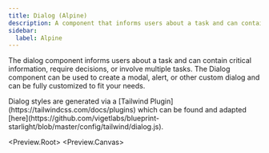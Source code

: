 ```yaml
---
title: Dialog (Alpine)
description: A component that informs users about a task and can contain critical information, require decisions, or involve multiple tasks.
sidebar:
  label: Alpine
---
```



The dialog component informs users about a task and can contain critical information, require decisions, or involve multiple tasks. The Dialog component can be used to create a modal, alert, or other custom dialog and can be fully customized to fit your needs.

<Aside>
  Dialog styles are generated via a [Tailwind
  Plugin](https://tailwindcss.com/docs/plugins) which can be found and adapted
  [here](https://github.com/vigetlabs/blueprint-starlight/blob/master/config/tailwind/dialog.js).
</Aside>

<Preview.Root>
  <Preview.Canvas>
    <Dialog />
  </Preview.Canvas>
  <Preview.Docs>
    <Tabs>
      <TabItem label="Astro" icon="astro">
        ```astro
        <Dialog />
        ```
      </TabItem>
      <TabItem label="Compiled" icon="seti:html">
        ```html
        <div
          data-component="Dialog"
          x-data="{
            open: false,

            // Close the dialog when the user clicks backdrop
            handleDialogClick(event) {
              (event.target === $refs.dialogRef) &amp;&amp; this.handleDialogClose()
            },

            // Delay close to allow for animation
            handleDialogClose() {
              $refs.dialogRef.dataset.dialogStatus = 'closing'
              this.open = false

              setTimeout(() => {
                delete $refs.dialogRef.dataset.dialogStatus
                $refs.dialogRef.close()
              }, 300);
            }
          }"
          x-init="() => {
            // Intercept default escape and add custom close behavior
            window.addEventListener('keydown', (event) => {
              if (open &amp;&amp; event.key === 'Escape') {
                event.preventDefault()
                handleDialogClose()
              }
            })
          }"
        >
          <!-- trigger -->
          <button
            type="button"
            data-component="Button"
            @click="$refs.dialogRef.showModal(), open = true"
            class="btn-contained"
          >
            Open Dialog
          </button>
          <!-- dialog -->
          <dialog
            x-ref="dialogRef"
            x-trap.noscroll="open"
            @click="handleDialogClick(event)"
            class="dialog"
          >
            <button
              type="button"
              title="Close"
              data-component="Button"
              @click="handleDialogClose()"
              class="[&amp;_svg]:size-12 btn-subtle btn-sm btn-icon absolute right-4 top-4 size-24 !min-h-0"
            >
              <svg
                xmlns="http://www.w3.org/2000/svg"
                fill="currentColor"
                viewBox="0 0 15 14"
              >
                <path
                  d="M14.57 1.41L13.16 0 7.57 5.59 1.98 0 .57 1.41 6.16 7 .57 12.59 1.98 14l5.59-5.59L13.16 14l1.41-1.41L8.98 7l5.59-5.59z"
                ></path>
              </svg>
              Close
            </button>
            <div class="flex items-center">
              No content has been provided for this dialog.
            </div>
          </dialog>
        </div>
        ```
      </TabItem>
    </Tabs>

  </Preview.Docs>
</Preview.Root>

## API Reference

This component is based on the `<dialog>` HTML element. The following are the props that can be passed to the component.

<PropTable
  rows={[
    {
      prop: 'hideClose',
      type: 'boolean',
      description: 'Whether or not the close button should be hidden.',
      default: 'false',
    },
    {
      prop: 'triggerProps',
      type: 'object',
      description: 'Props to be passed to the trigger element.',
      children: [
        {
          prop: 'variant',
          type: '"contained" | "outlined" | "subtle" | "text"',
          description:
            'The variant the button will take. Corresponds to the design system.',
          default: '"contained"',
        },
        {
          prop: 'size',
          type: '"sm" | "md" | "lg"',
          description:
            'The size of the button. Corresponds to the design system.',
          default: '"md"',
        },
        {
          prop: 'title',
          type: 'string',
          description:
            'The title of the button. Used for screen readers and assistive tooltips',
        },
        {
          prop: 'icon',
          type: 'boolean',
          description:
            'Whether the button should be an icon only button or not. If `true`, the button will omit the text, become a 1:1 aspect ratio, and only display the icon.',
          default: 'false',
        },
        {
          prop: 'href',
          type: 'string',
          description:
            'The URL to link to. Passing in a value will cause the element to render as an anchor.',
        },
        {
          prop: 'disabled',
          type: 'boolean',
          description: 'Whether the button is disabled or not.',
          default: 'false',
        },
      ],
    },
  ]}
/>

## Accessibility

The `<Dialog>` component leverages the `<dialog>` element which is natively accessible. The following are some additional accessibility features that are built into the component:

- Clicking off from the dialog will close it. This is done by listening for a click event on the dialog element and checking if the target is the dialog itself.
- When the dialog element is opened, the body prevents scrolling of the page. This is done by using `x-trap.noscroll` and having it track the `open` state of the dialog element.
  - This feature requires the Alpine.js [Focus Plugin](https://alpinejs.dev/plugins/focus) to be installed and configured in order to work.
- When the dialog includes a form, we suggest passing `autofocus` to the first input field to ensure that the user can start interacting with the form immediately.
- Ensure forms are validated before submitting. This can be done by adding the `required` attribute to the input fields and setting the `formnovalidate` attribute on the cancel button.

## Examples

### Hide Close Button

You can hide the default close button by passing the `hideClose` prop to the `<Dialog>` component.

<Preview.Root>
  <Preview.Canvas>
    <Dialog hideClose />
  </Preview.Canvas>
  <Preview.Docs>
    <Tabs>
      <TabItem label="Astro" icon="astro">
        ```astro /hideClose/
        <Dialog hideClose />
        ```
      </TabItem>
      <TabItem label="Compiled" icon="seti:html">
        ```html
        <div
          data-component="Dialog"
          x-data="{
            open: false,

            // Close the dialog when the user clicks backdrop
            handleDialogClick(event) {
              (event.target === $refs.dialogRef) && this.handleDialogClose()
            },

            // Delay close to allow for animation
            handleDialogClose() {
              $refs.dialogRef.dataset.dialogStatus = 'closing'
              this.open = false

              setTimeout(() => {
                delete $refs.dialogRef.dataset.dialogStatus
                $refs.dialogRef.close()
              }, 300);
            }
          }"
          x-init="() => {
            // Intercept default escape and add custom close behavior
            window.addEventListener('keydown', (event) => {
              if (open && event.key === 'Escape') {
                event.preventDefault()
                handleDialogClose()
              }
            })
          }"
        >
          <!-- trigger -->
          <button
            type="button"
            data-component="Button"
            @click="$refs.dialogRef.showModal(), open = true"
            class="btn-contained"
          >Open Dialog</button>

          <!-- dialog -->
          <dialog
            x-ref="dialogRef"
            x-trap.noscroll="open"
            @click="handleDialogClick(event)"
            class="dialog"
          >
            <div class="flex items-center">
              No content has been provided for this dialog.
            </div>
          </dialog>
        </div>
        ```
      </TabItem>
    </Tabs>

  </Preview.Docs>
</Preview.Root>

### Form Dialog

You can use a dialog to handle form data. The following example demonstrates how to create a custom form dialog using the `<Dialog>` component.

<Aside>The form can not be submitted without valid inputs.</Aside>

<Preview.Root>
  <Preview.Canvas>
    <Dialog>
      <form method="dialog" class="grid gap-24">
        <div class="flex gap-16 p-2">
          <TextInput
            label="First Name"
            name="first-name"
            placeholder="John"
            required
            inputProps={{ autofocus: true }}
          />
          <TextInput
            label="Last Name"
            name="last-name"
            placeholder="Smith"
            required
          />
        </div>
        <footer class="flex items-center justify-end gap-16">
          <Button
            type="submit"
            variant="outlined"
            data-dialog="close"
            formnovalidate
          >Cancel</Button>
          <Button type="submit">Submit</Button>
        </footer>
      </form>
    </Dialog>
  </Preview.Canvas>
  <Preview.Docs>
    <Tabs>
      <TabItem label="Astro" icon="astro">
        ```astro
        ---
        import Button from '@/components/Button.astro'
        import TextInput from '@/components/forms/TextInput.astro'
        ---

        <Dialog>
          <form method="dialog" class="grid gap-24">
            <div class="flex gap-16 p-2">
              <TextInput
                label="First Name"
                name="first-name"
                placeholder="John"
                required
                inputProps={{ autofocus: true }}
              />
              <TextInput
                label="Last Name"
                name="last-name"
                placeholder="Smith"
                required
              />
            </div>
            <footer class="flex items-center justify-end gap-16">
              <Button
                type="submit"
                variant="outlined"
                data-dialog="close"
                formnovalidate
              >Cancel</Button>
              <Button type="submit">Submit</Button>
            </footer>
          </form>
        </Dialog>
        ```
      </TabItem>
      <TabItem label="Compiled" icon="seti:html">
        ```html
        <div
          data-component="Dialog"
          x-data="{
            open: false,

            // Close the dialog when the user clicks backdrop
            handleDialogClick(event) {
              (event.target === $refs.dialogRef) &amp;&amp; this.handleDialogClose()
            },

            // Delay close to allow for animation
            handleDialogClose() {
              $refs.dialogRef.dataset.dialogStatus = 'closing'
              this.open = false

              setTimeout(() => {
                delete $refs.dialogRef.dataset.dialogStatus
                $refs.dialogRef.close()
              }, 300);
            }
          }"
          x-init="() => {
            // Intercept default escape and add custom close behavior
            window.addEventListener('keydown', (event) => {
              if (open &amp;&amp; event.key === 'Escape') {
                event.preventDefault()
                handleDialogClose()
              }
            })
          }"
        >
          <!-- trigger -->
          <button
            type="button"
            data-component="Button"
            @click="$refs.dialogRef.showModal(), open = true"
            class="btn-contained"
          >
            Open Dialog
          </button>
          <!-- dialog -->
          <dialog
            x-ref="dialogRef"
            x-trap.noscroll="open"
            @click="handleDialogClick(event)"
            class="dialog"
          >
            <button
              type="button"
              title="Close"
              data-component="Button"
              @click="handleDialogClose()"
              class="[&amp;_svg]:size-12 btn-subtle btn-sm btn-icon absolute right-4 top-4 size-24 !min-h-0"
            >
              <svg
                xmlns="http://www.w3.org/2000/svg"
                fill="currentColor"
                viewBox="0 0 15 14"
              >
                <path
                  d="M14.57 1.41L13.16 0 7.57 5.59 1.98 0 .57 1.41 6.16 7 .57 12.59 1.98 14l5.59-5.59L13.16 14l1.41-1.41L8.98 7l5.59-5.59z"
                ></path>
              </svg>
              Close
            </button>
            <form method="dialog" class="grid gap-24">
              <div class="flex gap-16 p-2">
                <div
                  class="field-group"
                  data-required=""
                  data-layout="FieldGroup"
                  data-component="TextInput"
                >
                  <label for="first-name" id="label-first-name">
                    <span class="field-label">First Name</span>
                  </label>
                  <input
                    type="text"
                    id="first-name"
                    name="input-first-name"
                    placeholder="John"
                    required=""
                    aria-labelledby="label-first-name"
                    autofocus=""
                  />
                </div>
                <div
                  class="field-group"
                  data-required=""
                  data-layout="FieldGroup"
                  data-component="TextInput"
                >
                  <label for="last-name" id="label-last-name">
                    <span class="field-label">Last Name</span>
                  </label>
                  <input
                    type="text"
                    id="last-name"
                    name="input-last-name"
                    placeholder="Smith"
                    required=""
                    aria-labelledby="label-last-name"
                  />
                </div>
              </div>
              <footer class="flex items-center justify-end gap-16">
                <button
                  type="submit"
                  data-component="Button"
                  data-dialog="close"
                  formnovalidate=""
                  class="btn-outlined"
                >
                  Cancel
                </button>
                <button type="submit" data-component="Button" class="btn-contained">
                  Submit
                </button>
              </footer>
            </form>
          </dialog>
        </div>
        ```
      </TabItem>
    </Tabs>

  </Preview.Docs>
</Preview.Root>

### Custom Trigger & Dialog

The dialog element can be customized to fit whatever context it is being used in. The following example demonstrates how to create a custom trigger and dialog using the `<Dialog>` component. In addition, the dialog element uses a named slot of `"trigger"` for the content of the button. Any additional elements placed within the dialog will be rendered as the dialog content.

<Preview.Root>
  <Preview.Canvas>
    <Dialog
      class="rounded-lg border-2 border-white bg-gradient-to-r from-indigo-500 from-10% via-sky-500 via-30% to-emerald-500 to-90% p-24"
      triggerProps={{class:"rounded bg-gradient-to-r from-indigo-500 via-purple-500 to-pink-500 p-8 font-bold !text-white transition hover:bg-gradient-to-tr hover:opacity-85 active:opacity-75"}}
    >
      <span slot="trigger">Open Custom Dialog</span>
      <div class="flex items-center">
        Culpa proident non exercitation eu consequat Lorem ipsum.
      </div>
    </Dialog>
  </Preview.Canvas>
  <Preview.Docs>
    <Tabs>
      <TabItem label="Astro" icon="astro">
        ```astro /class="rounded.*"/ /triggerProps=.*"/ /slot="trigger"/
        <Dialog
          class="rounded-lg border-2 border-white bg-gradient-to-r from-indigo-500 from-10% via-sky-500 via-30% to-emerald-500 to-90% p-24"
          triggerProps={{class:"rounded bg-gradient-to-r from-indigo-500 via-purple-500 to-pink-500 p-8 font-bold !text-white transition hover:bg-gradient-to-tr hover:opacity-85 active:opacity-75"}}
        >
          <span slot="trigger">Open Custom Dialog</span>
          <div class="flex items-center">
            Culpa proident non exercitation eu consequat Lorem ipsum.
          </div>
        </Dialog>
        ```
      </TabItem>
      <TabItem label="Compiled" icon="seti:html">
        ```html
        <div
          data-component="Dialog"
          x-data="{
            open: false,

            // Close the dialog when the user clicks backdrop
            handleDialogClick(event) {
              (event.target === $refs.dialogRef) && this.handleDialogClose()
            },

            // Delay close to allow for animation
            handleDialogClose() {
              $refs.dialogRef.dataset.dialogStatus = 'closing'
              this.open = false

              setTimeout(() => {
                delete $refs.dialogRef.dataset.dialogStatus
                $refs.dialogRef.close()
              }, 300);
            }
          }"
          x-init="() => {
            // Intercept default escape and add custom close behavior
            window.addEventListener('keydown', (event) => {
              if (open && event.key === 'Escape') {
                event.preventDefault()
                handleDialogClose()
              }
            })
          }"
        >
          <!-- trigger -->
          <button
            type="button"
            data-component="Button"
            @click="$refs.dialogRef.showModal(), open = true"
            class="btn-contained rounded bg-gradient-to-r from-indigo-500 via-purple-500 to-pink-500 p-8 font-bold !text-white transition hover:bg-gradient-to-tr hover:opacity-85 active:opacity-75"
          >
            <span>Open Custom Dialog</span>
          </button>
          <!-- dialog -->
          <dialog
            x-ref="dialogRef"
            x-trap.noscroll="open"
            @click="handleDialogClick(event)"
            class="dialog rounded-lg border-2 border-white bg-gradient-to-r from-indigo-500 from-10% via-sky-500 via-30% to-emerald-500 to-90% p-24"
          >
            <button
              type="button"
              title="Close"
              data-component="Button"
              @click="handleDialogClose()"
              class="btn-subtle btn-sm btn-icon absolute right-4 top-4 size-24 !min-h-0 [&_svg]:size-12"
            >
              <svg
                xmlns="http://www.w3.org/2000/svg"
                fill="currentColor"
                viewBox="0 0 15 14"
              >
                <path
                  d="M14.57 1.41L13.16 0 7.57 5.59 1.98 0 .57 1.41 6.16 7 .57 12.59 1.98 14l5.59-5.59L13.16 14l1.41-1.41L8.98 7l5.59-5.59z"
                ></path>
              </svg>
              Close
            </button>
            <div class="flex items-center">
              <p>Culpa proident non exercitation eu consequat Lorem ipsum.</p>
            </div>
          </dialog>
        </div>
        ```
      </TabItem>
    </Tabs>

  </Preview.Docs>
</Preview.Root>

## Astro Component

It’s recommended that an element like this is made as a reusable component. In this case, we have put together the following Astro component using Alpine.js to serve as a blueprint for how you could possibly set up a Dialog component, and what properties to consider.

<Code code={DialogRaw} lang="astro" title="Dialog.astro" />

